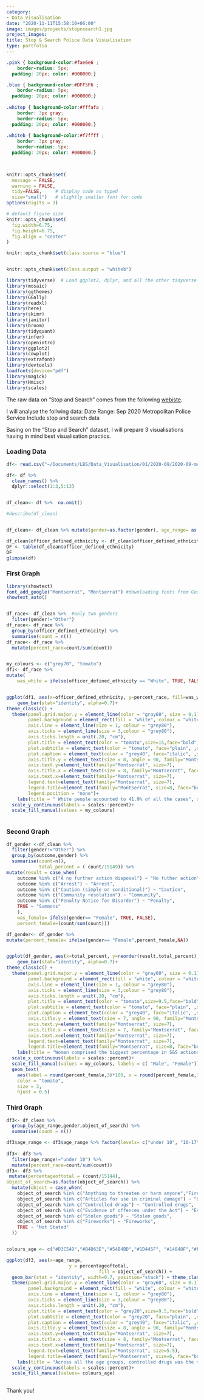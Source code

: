 ```yaml
---
category:
- Data Visualisation
date: "2020-11-11T15:58:10+06:00"
image: images/projects/stopnsearch1.jpg
project_images:
title: Stop & Search Police Data Visualisation
type: portfolio
---
```

```css

.pink { background-color:#fae6e6 ; 
    border-radius: 5px; 
  padding: 20px; color: #000000;}

.blue { background-color:#DFF5F6 ; 
    border-radius: 5px; 
  padding: 20px; color: #000000;}
    
.whitep { background-color:#fffafa ;
    border: 3px gray;
    border-radius: 5px; 
  padding: 20px; color: #000000;}
    
.whiteb { background-color:#f7ffff ;
    border: 3px gray;
    border-radius: 5px; 
  padding: 20px; color: #000000;}

    
```

```r
knitr::opts_chunk$set(
  message = FALSE, 
  warning = FALSE,
  tidy=FALSE,     # display code as typed
  size="small")   # slightly smaller font for code
options(digits = 3)

# default figure size
knitr::opts_chunk$set(
  fig.width=6.75, 
  fig.height=6.75,
  fig.align = "center"
)

knitr::opts_chunk$set(class.source = "blue")


knitr::opts_chunk$set(class.output = "whiteb")
```

```r
library(tidyverse)  # Load ggplot2, dplyr, and all the other tidyverse packages
library(mosaic)
library(ggthemes)
library(GGally)
library(readxl)
library(here)
library(skimr)
library(janitor)
library(broom)
library(tidyquant)
library(infer)
library(openintro)
library(ggplot2)
library(cowplot)
library(extrafont)
library(devtools)
loadfonts(device="pdf")
library(magick)
library(Hmisc)
library(scales)
```

The raw data on "Stop and Search" comes from the following [webiste](https://data.police.uk/data/).

I will analyse the follwing data:
Date Range: Sep 2020
Metropolitan Police Service
Include stop and search data


Basing on the "Stop and Search" dataset, I will prepare 3 visualisations having in mind best visualisation practics.

### Loading Data
```r
df<- read.csv("~/Documents/LBS/Data_Visualisation/01/2020-09/2020-09-metropolitan-stop-and-search.csv",na.strings="") #loading the file

df<- df %>% 
  clean_names() %>% 
  dplyr::select(1:3,5:13)


df_clean<- df %>%  na.omit()

#describe(df_clean)


df_clean<- df_clean %>% mutate(gender=as.factor(gender), age_range= as.factor(age_range),  officer_defined_ethnicity = as.factor( officer_defined_ethnicity))

df_clean$officer_defined_ethnicity <- df_clean$officer_defined_ethnicity %>% factor(levels= c("White", "Black", "Asian", "Other"))
DF <- table(df_clean$officer_defined_ethnicity)
DF
glimpse(df)

```
### First Graph

```r
library(showtext)
font_add_google("Montserrat", "Montserrat") #downloading fonts from Google
showtext_auto()


df_race<- df_clean %>%  #only two genders
  filter(gender!="Other")
df_race<- df_race %>% 
  group_by(officer_defined_ethnicity) %>% 
  summarise(count = n())
df_race<- df_race %>% 
  mutate(percent_race=count/sum(count))


my_colours <- c("grey70", "tomato")
df1<- df_race %>% 
mutate(
    was_white = ifelse(officer_defined_ethnicity == "White", TRUE, FALSE))


ggplot(df1, aes(x=officer_defined_ethnicity, y=percent_race, fill=was_white)) +
    geom_bar(stat="identity", alpha=0.7)+
theme_classic() +
  theme(panel.grid.major.y = element_line(color = "gray60", size = 0.1),
        panel.background = element_rect(fill = "white", colour = "white"),
        axis.line = element_line(size = 1, colour = "grey80"),
        axis.ticks = element_line(size = 3,colour = "grey80"),
        axis.ticks.length = unit(.20, "cm"),
        plot.title = element_text(color = "tomato",size=15,face="bold", family= "Montserrat"),
        plot.subtitle = element_text(color = "tomato", face="plain", ,size= 10,family= "Montserrat"),
        plot.caption = element_text(color = "grey40", face="italic", ,size= 7,family= "Montserrat",hjust=0),
        axis.title.y = element_text(size = 8, angle = 90, family="Montserrat", face = "bold"),
        axis.text.y=element_text(family="Montserrat", size=7),
        axis.title.x = element_text(size = 8, family="Montserrat", face = "bold"),
        axis.text.x=element_text(family="Montserrat", size=7),
        legend.text=element_text(family="Montserrat", size=7),
        legend.title=element_text(family="Montserrat", size=8, face="bold"),
        legend.position = "none")+
    labs(title = " White people accounted to 41.9% of all the cases", subtitle= "Proportion of Stop & Searches by Ethnicity ", x="Officer defined ethnicity", y=" Percent", caption="Source:  https://data.police.uk/data/") +
  scale_y_continuous(labels = scales::percent)+
  scale_fill_manual(values = my_colours)
   

```




### Second Graph
```r

df_gender <-df_clean %>% 
  filter(gender!="Other") %>% 
  group_by(outcome,gender) %>% 
  summarise(count=n(),
            total_percent = ( count/15149)) %>% 
mutate(result = case_when(
    outcome %in% c("A no further action disposal") ~ "No futher action",
    outcome %in% c("Arrest") ~ "Arrest",
    outcome %in% c("Caution (simple or conditional)") ~ "Caution",
    outcome %in% c("Community resolution") ~ "Community",
    outcome %in% c("Penalty Notice for Disorder") ~ "Penalty",
    TRUE ~ "Summons"
    ),
    was_female= ifelse(gender== "Female", TRUE, FALSE),
    percent_female=(count/sum(count)))

df_gender<- df_gender %>% 
mutate(percent_female= ifelse(gender== "Female",percent_female,NA))


ggplot(df_gender, aes(x=total_percent, y=reorder(result,total_percent), fill=was_female)) +
    geom_bar(stat="identity", alpha=0.7)+
theme_classic() +
  theme(panel.grid.major.y = element_line(color = "gray60", size = 0.1),
        panel.background = element_rect(fill = "white", colour = "white"),
        axis.line = element_line(size = 1, colour = "grey80"),
        axis.ticks = element_line(size = 3,colour = "grey80"),
        axis.ticks.length = unit(.20, "cm"),
        plot.title = element_text(color = "tomato",size=9.5,face="bold", family= "Montserrat"),
        plot.subtitle = element_text(color = "tomato", face="plain", ,size= 9,family= "Montserrat"),
        plot.caption = element_text(color = "grey40", face="italic", ,size= 7,family= "Montserrat",hjust=0),
        axis.title.y = element_text(size = 7, angle = 90, family="Montserrat", face = "bold"),
        axis.text.y=element_text(family="Montserrat", size=7),
        axis.title.x = element_text(size = 7, family="Montserrat", face = "bold"),
        axis.text.x=element_text(family="Montserrat", size=7),
        legend.text=element_text(family="Montserrat", size=7),
        legend.title=element_text(family="Montserrat", size=8, face="bold"))+
    labs(title = "Women comprised the biggest percentage in S&S actions resulting with\n Community resolution", subtitle= " Proportion of Stop & Searches by Gender and Result", x="Percent", y="Result",fill= "Gender",caption="Source:  https://data.police.uk/data/") +
  scale_x_continuous(labels = scales::percent)+
  scale_fill_manual(values = my_colours, labels = c( "Male", "Female")) +
  geom_text(
    aes(label = round(percent_female,3)*100, x = round(percent_female,3)/2), 
    color = "tomato",
    size = 3,
    hjust = 0.5) 
```


### Third Graph
```r
df3<- df_clean %>% 
  group_by(age_range,gender,object_of_search) %>% 
  summarise(count = n())

df3$age_range <- df3$age_range %>% factor(levels= c("under 10", "10-17", "18-24", "25-34", "over 34")) 
  
df3<- df3 %>% 
  filter(age_range!="under 10") %>% 
  mutate(percent_race=count/sum(count))
df3<- df3 %>% 
 mutate(percentageoftotal = (count/15144),
object_of_search=as.factor(object_of_search)) %>% 
  mutate(object = case_when(
    object_of_search %in% c("Anything to threaten or harm anyone","Firearms","Offensive weapons") ~ "Objects to threaten or harm",
    object_of_search %in% c("Articles for use in criminal damage") ~ "Objects for use in criminal damage",
    object_of_search %in% c("Controlled drugs") ~ "Controlled drugs",
    object_of_search %in% c("Evidence of offences under the Act") ~ "Evidence of offences under the Act",
    object_of_search %in% c("Stolen goods") ~ "Stolen goods",
    object_of_search %in% c("Fireworks") ~ "Fireworks",
    TRUE ~ "Not Stated"
  ))


colours_age <- c("#D3C54D","#B4D63E","#54B4BD","#1D445F", "#14848F","#FDAF49", "#C17716", "#F58723")

ggplot(df3, aes(x=age_range, 
                       y = percentageoftotal, 
                                  fill = object_of_search)) + 
  geom_bar(stat = "identity", width=0.7, position="stack") + theme_classic() +
  theme(panel.grid.major.y = element_line(color = "gray60", size = 0.1),
        panel.background = element_rect(fill = "white", colour = "white"),
        axis.line = element_line(size = 1, colour = "grey80"),
        axis.ticks = element_line(size = 3,colour = "grey80"),
        axis.ticks.length = unit(.20, "cm"),
        plot.title = element_text(color = "grey20",size=9.5,face="bold", family= "Montserrat"),
        plot.subtitle = element_text(color = "grey20", face="plain", ,size= 9,family= "Montserrat"),
        plot.caption = element_text(color = "grey40", face="italic", ,size= 7,family= "Montserrat",hjust=0),
        axis.title.y = element_text(size = 8, angle = 90, family="Montserrat", face = "bold"),
        axis.text.y=element_text(family="Montserrat", size=7),
        axis.title.x = element_text(size = 8, family="Montserrat", face = "bold"),
        axis.text.x=element_text(family="Montserrat", size=7),
        legend.text=element_text(family="Montserrat", size=5.5),
        legend.title=element_text(family="Montserrat", size=6, face="bold"))+
    labs(title = "Across all the age groups, controlled drugs was the main reason of search", subtitle= "Proportion of Stop & Searches by age and object of search", x="Officer defined ethnicity", y="Percent",fill= "Object of search",caption="Source:  https://data.police.uk/data/") +
  scale_y_continuous(labels = scales::percent)+
  scale_fill_manual(values= colours_age)
  

```


Thank you!
